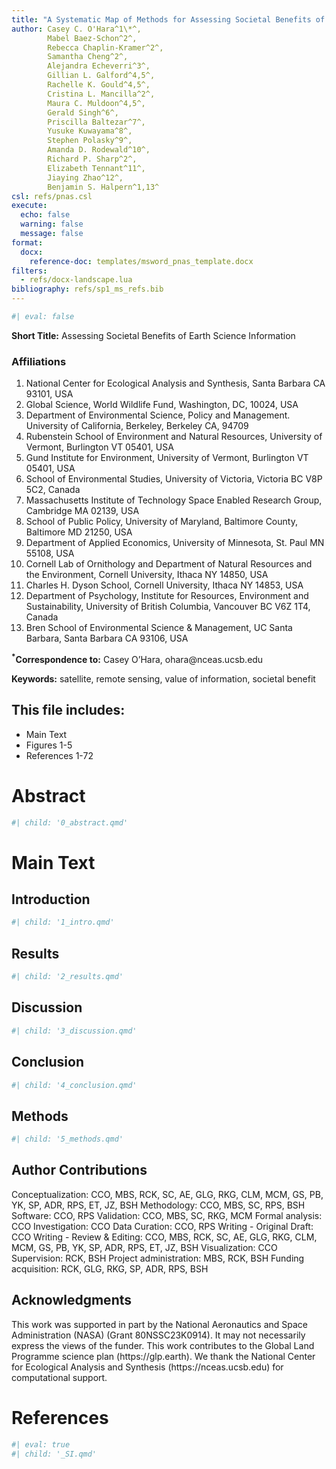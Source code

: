 ```yaml
---
title: "A Systematic Map of Methods for Assessing Societal Benefits of Earth Science Information"
author: Casey C. O'Hara^1\*^,
        Mabel Baez-Schon^2^,
        Rebecca Chaplin-Kramer^2^,
        Samantha Cheng^2^,
        Alejandra Echeverri^3^,
        Gillian L. Galford^4,5^,
        Rachelle K. Gould^4,5^,
        Cristina L. Mancilla^2^,
        Maura C. Muldoon^4,5^,
        Gerald Singh^6^,
        Priscilla Baltezar^7^,
        Yusuke Kuwayama^8^,
        Stephen Polasky^9^,
        Amanda D. Rodewald^10^,
        Richard P. Sharp^2^,
        Elizabeth Tennant^11^,
        Jiaying Zhao^12^,
        Benjamin S. Halpern^1,13^
csl: refs/pnas.csl
execute:
  echo: false
  warning: false
  message: false
format:
  docx: 
    reference-doc: templates/msword_pnas_template.docx
filters:
  - refs/docx-landscape.lua
bibliography: refs/sp1_ms_refs.bib
---
```


``` r
#| eval: false
```

<!-- Include, in this order, department/laboratory/section/division, institution, city, state with ZIP code (for US institutions) or country with postal code (for non-US institutions). -->
<p>

**Short Title:** Assessing Societal Benefits of Earth Science Information

### Affiliations

1. National Center for Ecological Analysis and Synthesis, Santa Barbara CA 93101, USA
2. Global Science, World Wildlife Fund, Washington, DC, 10024, USA
3. Department of Environmental Science, Policy and Management. University of California, Berkeley, Berkeley CA, 94709
4. Rubenstein School of Environment and Natural Resources, University of Vermont, Burlington VT 05401, USA
5. Gund Institute for Environment, University of Vermont, Burlington VT 05401, USA
6. School of Environmental Studies, University of Victoria, Victoria BC V8P 5C2, Canada
7. Massachusetts Institute of Technology Space Enabled Research Group, Cambridge MA 02139, USA
8. School of Public Policy, University of Maryland, Baltimore County, Baltimore MD 21250, USA
9. Department of Applied Economics, University of Minnesota, St. Paul MN 55108, USA
10. Cornell Lab of Ornithology and Department of Natural Resources and the Environment, Cornell University, Ithaca NY 14850, USA
11. Charles H. Dyson School, Cornell University, Ithaca NY 14853, USA
12. Department of Psychology, Institute for Resources, Environment and Sustainability, University of British Columbia, Vancouver BC V6Z 1T4, Canada
13. Bren School of Environmental Science & Management, UC Santa Barbara, Santa Barbara CA 93106, USA



__^\*^Correspondence to:__  Casey O'Hara, ohara@nceas.ucsb.edu

<!-- Include the name, complete address, phone number, and email address of the author(s) to whom correspondence and proofs should be sent. -->

<!-- __Competing Interest Statement:__ The authors have no competing interests.   -->

<!-- __Classification:__ Biological Sciences: Sustainability Science  -->

__Keywords:__ satellite, remote sensing, value of information, societal benefit


## This file includes:

* Main Text
* Figures 1-5
* References 1-72

\pagebreak 

# Abstract

``` r
#| child: '0_abstract.qmd'
```

# Main Text

## Introduction

``` r
#| child: '1_intro.qmd'
```


## Results

``` r
#| child: '2_results.qmd'
```

## Discussion

``` r
#| child: '3_discussion.qmd'
```

## Conclusion

``` r
#| child: '4_conclusion.qmd'
```

## Methods

``` r
#| child: '5_methods.qmd'
```

## Author Contributions

Conceptualization: CCO, MBS, RCK, SC, AE, GLG, RKG, CLM, MCM, GS, PB, YK, SP, ADR, RPS, ET, JZ, BSH
Methodology: CCO, MBS, SC, RPS, BSH
Software: CCO, RPS
Validation: CCO, MBS, SC, RKG, MCM
Formal analysis: CCO
Investigation: CCO
Data Curation: CCO, RPS
Writing - Original Draft: CCO
Writing - Review & Editing: CCO, MBS, RCK, SC, AE, GLG, RKG, CLM, MCM, GS, PB, YK, SP, ADR, RPS, ET, JZ, BSH
Visualization: CCO
Supervision: RCK, BSH
Project administration: MBS, RCK, BSH
Funding acquisition: RCK, GLG, RKG, SP, ADR, RPS, BSH

## Acknowledgments

This work was supported in part by the National Aeronautics and Space Administration (NASA) (Grant 80NSSC23K0914). It may not necessarily express the views of the funder. This work contributes to the Global Land Programme science plan (https://glp.earth).  We thank the National Center for Ecological Analysis and Synthesis (https://nceas.ucsb.edu) for computational support.  



\pagebreak
# References

<div id="refs"></div>



<!-- \pagebreak -->
<!-- # Supporting information -->

``` r
#| eval: true
#| child: '_SI.qmd'
```
